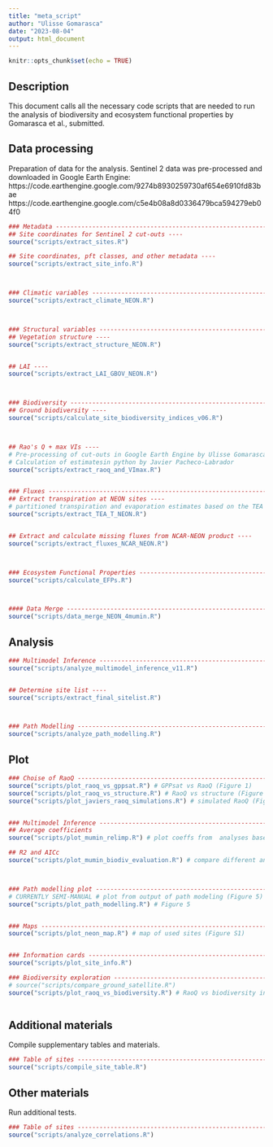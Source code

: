 ```yaml
---
title: "meta_script"
author: "Ulisse Gomarasca"
date: "2023-08-04"
output: html_document
---
```


```r
knitr::opts_chunk$set(echo = TRUE)
```

## Description

This document calls all the necessary code scripts that are needed to run the analysis of biodiversity and ecosystem functional properties by Gomarasca et al., submitted.


## Data processing
Preparation of data for the analysis.
Sentinel 2 data was pre-processed and downloaded in Google Earth Engine:
https://code.earthengine.google.com/9274b8930259730af654e6910fd83bae
https://code.earthengine.google.com/c5e4b08a8d0336479bca594279eb04f0


```r
### Metadata -------------------------------------------------------------------
## Site coordinates for Sentinel 2 cut-outs ----
source("scripts/extract_sites.R")

## Site coordinates, pft classes, and other metadata ----
source("scripts/extract_site_info.R")



### Climatic variables ---------------------------------------------------------
source("scripts/extract_climate_NEON.R")



### Structural variables -------------------------------------------------------
## Vegetation structure ----
source("scripts/extract_structure_NEON.R")


## LAI ----
source("scripts/extract_LAI_GBOV_NEON.R")



### Biodiversity ---------------------------------------------------------------
## Ground biodiversity ----
source("scripts/calculate_site_biodiversity_indices_v06.R")



## Rao's Q + max VIs ----
# Pre-processing of cut-outs in Google Earth Engine by Ulisse Gomarasca, Marco Girardello, Guido Ceccherini
# Calculation of estimatesin python by Javier Pacheco-Labrador
source("scripts/extract_raoq_and_VImax.R")


### Fluxes ---------------------------------------------------------------------
## Extract transpiration at NEON sites ----
# partitioned transpiration and evaporation estimates based on the TEA algorithm by Nelson et al., 2018
source("scripts/extract_TEA_T_NEON.R")


## Extract and calculate missing fluxes from NCAR-NEON product ----
source("scripts/extract_fluxes_NCAR_NEON.R")



### Ecosystem Functional Properties --------------------------------------------
source("scripts/calculate_EFPs.R")



#### Data Merge ----------------------------------------------------------------
source("scripts/data_merge_NEON_4mumin.R")

```


## Analysis

```r
### Multimodel Inference -------------------------------------------------------
source("scripts/analyze_multimodel_inference_v11.R")


## Determine site list ----
source("scripts/extract_final_sitelist.R")



### Path Modelling -------------------------------------------------------------
source("scripts/analyze_path_modelling.R")

```


## Plot

```r
### Choise of RaoQ -------------------------------------------------------------
source("scripts/plot_raoq_vs_gppsat.R") # GPPsat vs RaoQ (Figure 1)
source("scripts/plot_raoq_vs_structure.R") # RaoQ vs structure (Figure 2)
source("scripts/plot_javiers_raoq_simulations.R") # simulated RaoQ (Figure 3)


### Multimodel Inference -------------------------------------------------------
## Average coefficients
source("scripts/plot_mumin_relimp.R") # plot coeffs from  analyses based on different settings (incl. Figures 4, S2, S3, S4, S5)

## R2 and AICc
source("scripts/plot_mumin_biodiv_evaluation.R") # compare different analyses (Figure S6)



### Path modelling plot --------------------------------------------------------
# CURRENTLY SEMI-MANUAL # plot from output of path modeling (Figure 5)
source("scripts/plot_path_modelling.R") # Figure 5


### Maps -----------------------------------------------------------------------
source("scripts/plot_neon_map.R") # map of used sites (Figure S1)


### Information cards ----------------------------------------------------------
source("scripts/plot_site_info.R")

### Biodiversity exploration ---------------------------------------------------
# source("scripts/compare_ground_satellite.R")
source("scripts/plot_raoq_vs_biodiversity.R") # RaoQ vs biodiversity indeces



```

## Additional materials
Compile supplementary tables and materials.

```r
### Table of sites -------------------------------------------------------------
source("scripts/compile_site_table.R")

```

## Other materials
Run additional tests.

```r
### Table of sites -------------------------------------------------------------
source("scripts/analyze_correlations.R")

```